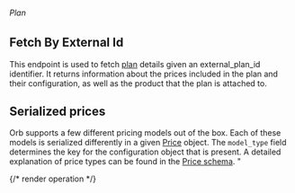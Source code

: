 ###### *Plan*

## Fetch By External Id

This endpoint is used to fetch [plan](../guides/concepts##plan-and-price) details given an external_plan_id
identifier. It returns information about the prices included in the plan and their configuration, as well as
the product that the plan is attached to.

## Serialized prices
Orb supports a few different pricing models
out of the box. Each of these models is serialized differently in a given [Price](../guides/concepts#plan-and-price)
object. The `model_type` field determines the key for the configuration object that is present. A detailed explanation
of price types can be found in the [Price schema](../guides/concepts#plan-and-price). "

{/* render operation */}
